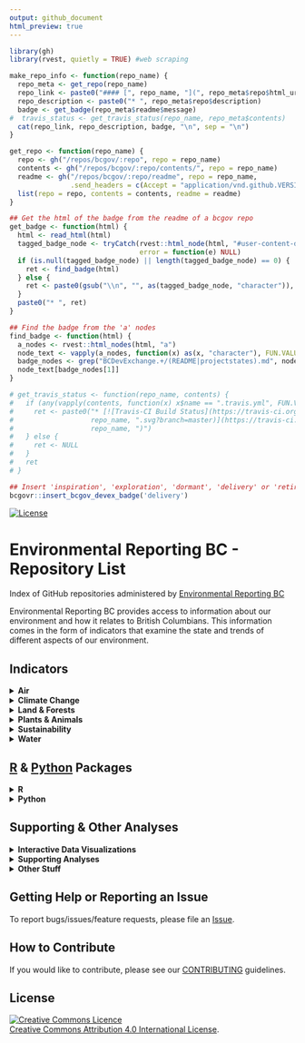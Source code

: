 ```yaml
---
output: github_document
html_preview: true
---
```

<!--
Copyright 2018 Province of British Columbia

Licensed under the Apache License, Version 2.0 (the "License");
you may not use this file except in compliance with the License.
You may obtain a copy of the License at

http://www.apache.org/licenses/LICENSE-2.0

Unless required by applicable law or agreed to in writing, software distributed under the License is distributed on an "AS IS" BASIS,
WITHOUT WARRANTIES OR CONDITIONS OF ANY KIND, either express or implied.
See the License for the specific language governing permissions and limitations under the License.
-->

<!-- README.md is generated from README.Rmd. Please edit that file and re-knit-->

```r
library(gh)
library(rvest, quietly = TRUE) #web scraping

make_repo_info <- function(repo_name) {
  repo_meta <- get_repo(repo_name)
  repo_link <- paste0("#### [", repo_name, "](", repo_meta$repo$html_url, ")")
  repo_description <- paste0("* ", repo_meta$repo$description)
  badge <- get_badge(repo_meta$readme$message)
#  travis_status <- get_travis_status(repo_name, repo_meta$contents)
  cat(repo_link, repo_description, badge, "\n", sep = "\n")
}

get_repo <- function(repo_name) {
  repo <- gh("/repos/bcgov/:repo", repo = repo_name)
  contents <- gh("/repos/bcgov/:repo/contents/", repo = repo_name)
  readme <- gh("/repos/bcgov/:repo/readme", repo = repo_name,
               .send_headers = c(Accept = "application/vnd.github.VERSION.html"))
  list(repo = repo, contents = contents, readme = readme)           
}

## Get the html of the badge from the readme of a bcgov repo
get_badge <- function(html) {
  html <- read_html(html)
  tagged_badge_node <- tryCatch(rvest::html_node(html, "#user-content-devex-badge"), 
                                error = function(e) NULL)
  if (is.null(tagged_badge_node) || length(tagged_badge_node) == 0) {
    ret <- find_badge(html)
  } else {
    ret <- paste0(gsub("\\n", "", as(tagged_badge_node, "character")), collapse = "")
  }
  paste0("* ", ret)
}

## Find the badge from the 'a' nodes
find_badge <- function(html) {
  a_nodes <- rvest::html_nodes(html, "a")
  node_text <- vapply(a_nodes, function(x) as(x, "character"), FUN.VALUE = character(1))
  badge_nodes <- grep("BCDevExchange.+/(README|projectstates).md", node_text)
  node_text[badge_nodes[1]]
}

# get_travis_status <- function(repo_name, contents) {
#   if (any(vapply(contents, function(x) x$name == ".travis.yml", FUN.VALUE = logical(1)))) {
#     ret <- paste0("* [![Travis-CI Build Status](https://travis-ci.org/bcgov/", 
#                   repo_name, ".svg?branch=master)](https://travis-ci.org/bcgov/",
#                   repo_name, ")")
#   } else {
#     ret <- NULL
#   }
#   ret
# }

```

```r
## Insert 'inspiration', 'exploration', 'dormant', 'delivery' or 'retired'
bcgovr::insert_bcgov_devex_badge('delivery')
```
[![License](https://img.shields.io/badge/License-Apache%202.0-blue.svg)](https://opensource.org/licenses/Apache-2.0)

# Environmental Reporting BC - Repository List
Index of GitHub repositories administered by [Environmental Reporting BC](http://www2.gov.bc.ca/gov/content?id=FF80E0B985F245CEA62808414D78C41B)

Environmental Reporting BC provides access to information about our environment and how it relates to British Columbians. This information comes in the form of indicators that examine the state and trends of different aspects of our environment.

## Indicators

<details><summary><strong>Air</strong></summary>

```r
air_indicators <- c("ozone-caaqs-indicator",
                    "pm25-caaqs-indicator"
)
invisible(lapply(air_indicators, make_repo_info))
```

</details>

<details><summary><strong>Climate Change</strong></summary>

```r
cc_indicators <- c(
  "climate-change-indicators-2015"
)
invisible(lapply(cc_indicators, make_repo_info))
```

</details>

<details><summary><strong>Land & Forests</strong></summary>

```r
land_indicators <- c(
  "land-designations-indicator",
  "protected-lands-and-waters-indicator",
  "roadless-areas-indicator",
  "forest-management-indicators"
)
invisible(lapply(land_indicators, make_repo_info))
```

</details>

<details><summary><strong>Plants & Animals</strong></summary>

```r
pa_indicators <- c(
  "invasive-species-indicator",
  "native-species-rank-indicator",
  "grizzly-bear-status-indicator"
)
invisible(lapply(pa_indicators, make_repo_info))
```

</details>


<details><summary><strong>Sustainability</strong></summary>

```r
susty_indicators <- c("bc-population-indicator",
                      "ghg-emissions-indicator", 
                      "msw-disposal-indicator",
                      "tire-recycling-indicator",
                      "recycling-indicator"
)
invisible(lapply(susty_indicators, make_repo_info))
```

</details>


<details><summary><strong>Water</strong></summary>

```r
water_indicators <- c("groundwater-levels-indicator",
                      "water-quality-analysis"
)
invisible(lapply(water_indicators, make_repo_info))
```

</details>

<!--
```r
indicators <- c("bc-population-indicator",
"climate-change-indicators-2015",
"ghg-emissions-indicator", 
"groundwater-levels-indicator",
"invasive-species-indicator",
"land-designations-indicator",
"msw-disposal-indicator",
"ozone-caaqs-indicator",
"pm25-caaqs-indicator",
"protected-lands-and-waters-indicator",
"tire-recycling-indicator"
)
invisible(lapply(indicators, make_repo_info))
```
-->



## [R](http://www.r-project.org) & [Python](https://www.python.org/) Packages

<details><summary><strong>R</strong></summary>

```r
rpackages <- c("bcdata",
               "bcgovr",
               "bcgroundwater",
               "bcmaps",
               "bcmapsdata",
               "canwqdata", 
               "cccharts",
               "envreportutils",
               "rcaaqs",
               "rems",
               "wqbc",
               "wqindex",
               "ranktrends"
)
invisible(lapply(rpackages, make_repo_info))
```

</details>

<details><summary><strong>Python</strong></summary>

```r
pypackages <- c( 
  "designatedlands"
)
invisible(lapply(pypackages, make_repo_info))
```

</details>

<!--
```r
rpackages <- c( "bcgovr",
"bcgroundwater",
"bcmaps",
"bcmaps.rdata",
"canwqdata", 
"cccharts",
"designatedlands",
"envreportutils",
"rcaaqs",
"rems",
"wqbc",
"wqindex"
)
invisible(lapply(rpackages, make_repo_info))
```
-->

## Supporting & Other Analyses

<details><summary><strong>Interactive Data Visualizations</strong></summary>

```r
int_tools <- c("land-designations-shinyapp")
invisible(lapply(int_tools, make_repo_info))
```

</details>


<details><summary><strong>Supporting Analyses</strong></summary>

```r
analyses <- c(
  "bc-raster-roads"
)
invisible(lapply(analyses, make_repo_info))
```

</details>

<details><summary><strong>Other Stuff</strong></summary>

```r
analyses <- c("envreportbc-snippets"
)
invisible(lapply(analyses, make_repo_info))
```

</details>

## Getting Help or Reporting an Issue

To report bugs/issues/feature requests, please file an [Issue](https://github.com/bcgov/EnvReportBC/issues).

## How to Contribute

If you would like to contribute, please see our [CONTRIBUTING](CONTRIBUTING.md) guidelines.


## License
<a rel="license" href="http://creativecommons.org/licenses/by/4.0/"><img alt="Creative Commons Licence" style="border-width:0" src="https://i.creativecommons.org/l/by/4.0/80x15.png" /></a><br /><a rel="license" href="http://creativecommons.org/licenses/by/4.0/">Creative Commons Attribution 4.0 International License</a>.
